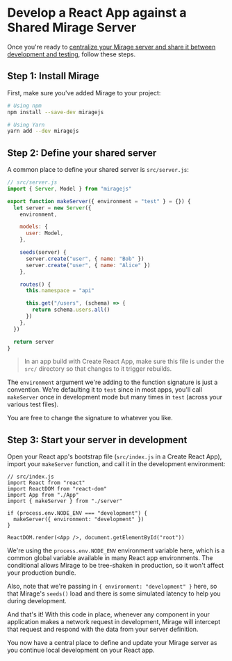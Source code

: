 # Develop a React App against a Shared Mirage Server

Once you're ready to [centralize your Mirage server and share it between development and testing](/docs/workflow-tips/#sharing-your-server-between-development-and-testing), follow these steps.

## Step 1: Install Mirage

First, make sure you've added Mirage to your project:

```bash
# Using npm
npm install --save-dev miragejs

# Using Yarn
yarn add --dev miragejs
```

## Step 2: Define your shared server

A common place to define your shared server is `src/server.js`:

```js
// src/server.js
import { Server, Model } from "miragejs"

export function makeServer({ environment = "test" } = {}) {
  let server = new Server({
    environment,

    models: {
      user: Model,
    },

    seeds(server) {
      server.create("user", { name: "Bob" })
      server.create("user", { name: "Alice" })
    },

    routes() {
      this.namespace = "api"

      this.get("/users", (schema) => {
        return schema.users.all()
      })
    },
  })

  return server
}
```

> In an app build with Create React App, make sure this file is under the `src/` directory so that changes to it trigger rebuilds.

The `environment` argument we're adding to the function signature is just a convention. We're defaulting it to `test` since in most apps, you'll call `makeServer` once in development mode but many times in `test` (across your various test files).

You are free to change the signature to whatever you like.

## Step 3: Start your server in development

Open your React app's bootstrap file (`src/index.js` in a Create React App), import your `makeServer` function, and call it in the development environment:

```js{5-9}
// src/index.js
import React from "react"
import ReactDOM from "react-dom"
import App from "./App"
import { makeServer } from "./server"

if (process.env.NODE_ENV === "development") {
  makeServer({ environment: "development" })
}

ReactDOM.render(<App />, document.getElementById("root"))
```

We're using the `process.env.NODE_ENV` environment variable here, which is a common global variable available in many React app environments. The conditional allows Mirage to be tree-shaken in production, so it won't affect your production bundle.

Also, note that we're passing in `{ environment: "development" }` here, so that Mirage's `seeds()` load and there is some simulated latency to help you during development.

And that's it! With this code in place, whenever any component in your application makes a network request in development, Mirage will intercept that request and respond with the data from your server definition.

You now have a central place to define and update your Mirage server as you continue local development on your React app.
